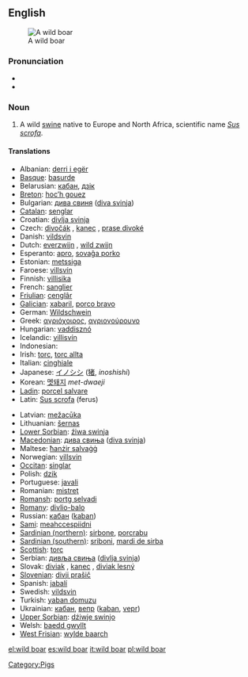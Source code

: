 {{wikipedia}}
==English==
[[Image:Zwijntje.JPG|thumb|A wild boar]]

===Pronunciation===
* {{IPA|/'waɪldˈbɔʊɽ/}}
* {{audio|en-uk-wild boar.ogg|Audio (UK)}}

===Noun===
{{en-noun|sg=[[wild]] [[boar]]}}

# A wild [[swine]] native to Europe and North Africa, scientific name ''[[Sus scrofa]]''.

====Translations====
{{trans-top|pig}}
* Albanian: [[derri i egër]]
* [[Basque]]: [[basurde]]
* Belarusian: [[кабан]], [[дзік]]
* [[Breton]]: [[hoc’h gouez]]
* Bulgarian: [[дива свиня]] ([[diva svinja]])
* [[Catalan]]: [[senglar]]
* Croatian: [[divlja svinja]]
* Czech: [[divočák]] {{m}}, [[kanec]] {{m}}, [[prase divoké]]
* Danish: [[vildsvin]]
* Dutch: [[everzwijn]] {{n}}, [[wild zwijn]] {{n}}
* Esperanto: [[apro]], [[sovaĝa porko]]
* Estonian: [[metssiga]]
* Faroese: [[villsvín]]
* Finnish: [[villisika]]
* French: [[sanglier]] {{m}}
* [[Friulian]]: [[cenglâr]]
* [[Galician]]: [[xabaril]], [[porco bravo]] {{m}}
* German: [[Wildschwein]] {{n}}
* Greek: [[αγριόχοιρος]], [[αγριογούρουνο]] '' ''
* Hungarian: [[vaddisznó]]
* Icelandic: [[villisvín]]
* Indonesian: [[]]
* Irish: [[torc]], [[torc allta]]
* Italian: [[cinghiale]] {{m}}
* Japanese: [[イノシシ]] ([[猪]], ''inoshishi'')
* Korean: [[멧돼지]] ''met-dwaeji''
* [[Ladin]]: [[porcel salvare]]
* Latin: [[Sus scrofa]] (ferus)
{{trans-mid}}
* Latvian: [[mežacūka]]
* Lithuanian: [[šernas]]
* [[Lower Sorbian]]: [[źiwa swinja]]
* [[Macedonian]]: [[дива свиња]] ([[diva svinja]])
* Maltese: [[ħanżir salvaġġ]]
* Norwegian: [[villsvin]]
* [[Occitan]]: [[singlar]]
* Polish: [[dzik]] '' ''
* Portuguese: [[javali]]
* Romanian: [[mistreţ]]
* [[Romansh]]: [[portg selvadi]]
* [[Romany]]: [[divlio-balo]] {{m}}
* Russian: [[кабан]] ([[kaban]]) '' ''
* [[Sami]]: [[meahccespiidni]]
* [[Sardinian (northern)]]: [[sirbone]], [[porcrabu]] {{m}}
* [[Sardinian (southern)]]: [[sriboni]], [[mardi de sirba]]
* [[Scottish]]: [[torc]]
* Serbian: [[дивљa свиња]] ([[divlja svinja]])
* Slovak: [[diviak]] {{m}}, [[kanec]] {{m}}, [[diviak lesný]]
* [[Slovenian]]: [[divji prašič]]
* Spanish: [[jabalí]] {{m}}
* Swedish: [[vildsvin]]
* Turkish: [[yaban domuzu]]
* Ukrainian: [[кабан]], [[вепр]] ([[kaban]], [[vepr]])
* [[Upper Sorbian]]: [[dźiwje swinjo]]
* Welsh: [[baedd gwyllt]]
* [[West Frisian]]: [[wylde baarch]]
{{trans-bottom}}

{{commons}}

[[Category:Pigs]]

[[el:wild boar]]
[[es:wild boar]]
[[it:wild boar]]
[[pl:wild boar]]